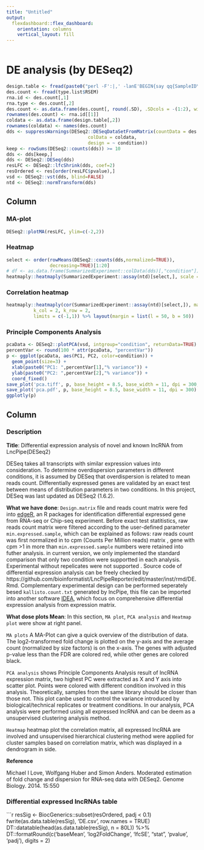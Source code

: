 ```yaml
---
title: "Untitled"
output: 
  flexdashboard::flex_dashboard:
    orientation: columns
    vertical_layout: fill
---
```


```r
```

DE analysis (by DESeq2)
=====================================

```r
design.table <- fread(paste0("perl -F':|,' -lanE'BEGIN{say qq{SampleID\tcondition}} $fuck = shift @F; say qq{$_\t$fuck} for @F' ", type.list$Design), header = TRUE)
des.count <- fread(type.list$RSEM)
rna.id <- des.count[,1]
rna.type <- des.count[,2]
des.count <- as.data.frame(des.count[, round(.SD), .SDcols = -(1:2), with = TRUE])
rownames(des.count) <- rna.id[[1]]
coldata <- as.data.frame(design.table[,2])
rownames(coldata) <- names(des.count)
dds <- suppressWarnings(DESeq2::DESeqDataSetFromMatrix(countData = des.count,
                              colData = coldata,
                              design = ~ condition))
keep <- rowSums(DESeq2::counts(dds)) >= 10
dds <- dds[keep,]
dds <- DESeq2::DESeq(dds)
resLFC <- DESeq2::lfcShrink(dds, coef=2)
resOrdered <- res[order(resLFC$pvalue),]
vsd <- DESeq2::vst(dds, blind=FALSE)
ntd <- DESeq2::normTransform(dds)
```

Column {.tabset}
-------------------------------------

### MA-plot

```r
DESeq2::plotMA(resLFC, ylim=c(-2,2))
```

### Heatmap

```r
select <- order(rowMeans(DESeq2::counts(dds,normalized=TRUE)),
                decreasing=TRUE)[1:20]
# df <- as.data.frame(SummarizedExperiment::colData(dds)[,"condition"])
heatmaply::heatmaply(SummarizedExperiment::assay(ntd)[select,], scale = 'row', xlab = "Sample", margins = c(60,100,40,20), row_text_angle = 45, column_text_angle = 60) %>% layout(margin = list(l = 100, b = 50, r = 0))
```

### Correlation heatmap

```r
heatmaply::heatmaply(cor(SummarizedExperiment::assay(ntd)[select,]), margins = c(40, 40),
          k_col = 2, k_row = 2,
          limits = c(-1,1)) %>% layout(margin = list(l = 50, b = 50))
```

### Principle Components Analysis

```r
pcaData <- DESeq2::plotPCA(vsd, intgroup="condition", returnData=TRUE)
percentVar <- round(100 * attr(pcaData, "percentVar"))
p <- ggplot(pcaData, aes(PC1, PC2, color=condition)) +
  geom_point(size=3) +
  xlab(paste0("PC1: ",percentVar[1],"% variance")) +
  ylab(paste0("PC2: ",percentVar[2],"% variance")) + 
  coord_fixed()
save_plot('pca.tiff', p, base_height = 8.5, base_width = 11, dpi = 300, compression = 'lzw')
save_plot('pca.pdf', p, base_height = 8.5, base_width = 11, dpi = 300)
ggplotly(p)
```

Column
-------------------------------------

### Description

**Title**: Differential expression analysis of novel and known lncRNA from LncPipe(DESeq2)

DESeq takes all transcripts with similar expression values into consideration. To determine overdispersion parameters in different conditions, it is assumed by DESeq that overdispersion is related to mean reads count. Differentially expressed genes are validated by an exact test between means of distribution parameters in two conditions. In this project, DESeq was last updated as DESeq2 (1.6.2).

**What we have done**: `Design.matrix` file and reads count matrix were fed into [edgeR](version information), an R packages for identification differential expressed gene from RNA-seq or Chip-seq experiment. Before exact test statitistics, raw reads count matrix were filtered according to the user-defined parameter `min.expressed.sample`, which can be explained as follows: raw reads count was first normalized in to cpm (Counts Per Million reads) matrix , gene with cpm >1 in more than `min.expressed.sample` numbers were retained into futher analysis. in current version, we only implemented the standard comparison that only two condition were supportted in each analysis. Experimental without repelicates were not supported . Source code of differential expression analysis can be freely checked by https://github.com/bioinformatist/LncPipeReporter/edit/master/inst/rmd/DE.Rmd. Complementary experimental design can be performed seperately besed `kallisto.count.txt` generated by lncPipe, this file can be imported into another software [IDEA](https://github.com/likelet/IDEA), which focus on comprehensive differential expression analysis from expression matrix.

**What dose plots Mean**: In this section, `MA plot `, `PCA analysis` and `Heatmap plot ` were show at right panel.

`MA plots` A MA-Plot can give a quick overview of the distribution of data. The log2–transformed fold change is plotted on the y-axis and the average count (normalized by size factors) is on the x-axis. The genes with adjusted p-value less than the FDR are colored red, while other genes are colored black.

`PCA analysis` shows Principle Components Analysis result of lncRNA expression matrix, two highest PC were extracted as X and Y axis into scatter plot. Points were colored with different condition involved in this analysis. Theoretically, samples from the same library should be closer than those not. This plot canbe used to control the variance introduced by biological/technical replicates or treatment conditions. In our analysis, PCA analysis were performed using all expressed lncRNA and can be deem as a unsupervised clustering analysis method.

`Heatmap` heatmap plot the correlation matrix, all expressed lncRNA are involved and unsupervised hierarchical clustering method were applied for cluster samples based on correlation matrix, which was displayed in a dendrogram in side.

**Reference** 

Michael I Love, Wolfgang Huber and Simon Anders. Moderated estimation of fold change and dispersion for RNA-seq data with DESeq2. Genome Biology. 2014. 15:550

### Differential expressed lncRNAs table

```r
resSig <- BiocGenerics::subset(resOrdered, padj < 0.1)
fwrite(as.data.table(resSig), 'DE.csv', row.names = TRUE)
DT::datatable(head(as.data.table(resSig), n = 80L)) %>% DT::formatRound(c('baseMean', 'log2FoldChange', 'lfcSE', "stat", 'pvalue', 'padj'), digits = 2)
